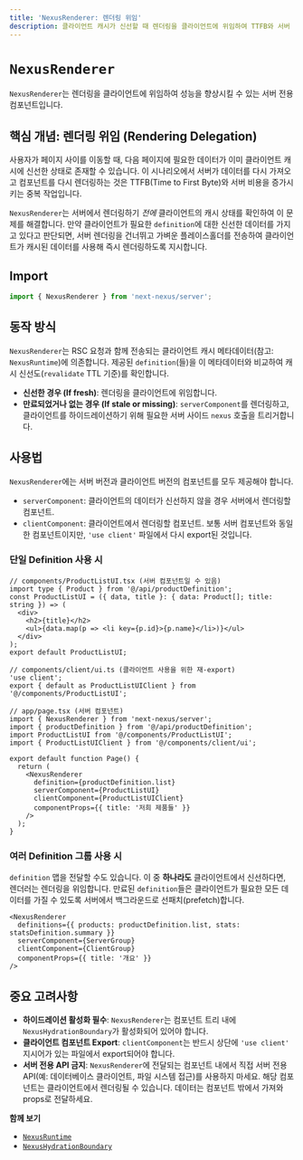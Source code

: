 ```yaml
---
title: 'NexusRenderer: 렌더링 위임'
description: 클라이언트 캐시가 신선할 때 렌더링을 클라이언트에 위임하여 TTFB와 서버 부하를 줄입니다.
---
```


# `NexusRenderer`

`NexusRenderer`는 렌더링을 클라이언트에 위임하여 성능을 향상시킬 수 있는 서버 전용 컴포넌트입니다.

## 핵심 개념: 렌더링 위임 (Rendering Delegation)

사용자가 페이지 사이를 이동할 때, 다음 페이지에 필요한 데이터가 이미 클라이언트 캐시에 신선한 상태로 존재할 수 있습니다. 이 시나리오에서 서버가 데이터를 다시 가져오고 컴포넌트를 다시 렌더링하는 것은 TTFB(Time to First Byte)와 서버 비용을 증가시키는 중복 작업입니다.

`NexusRenderer`는 서버에서 렌더링하기 *전에* 클라이언트의 캐시 상태를 확인하여 이 문제를 해결합니다. 만약 클라이언트가 필요한 `definition`에 대한 신선한 데이터를 가지고 있다고 판단되면, 서버 렌더링을 건너뛰고 가벼운 플레이스홀더를 전송하여 클라이언트가 캐시된 데이터를 사용해 즉시 렌더링하도록 지시합니다.

## Import
```ts path=null start=null
import { NexusRenderer } from 'next-nexus/server';
```

## 동작 방식
`NexusRenderer`는 RSC 요청과 함께 전송되는 클라이언트 캐시 메타데이터(참고: `NexusRuntime`)에 의존합니다. 제공된 `definition`(들)을 이 메타데이터와 비교하여 캐시 신선도(`revalidate` TTL 기준)를 확인합니다.

- **신선한 경우 (If fresh)**: 렌더링을 클라이언트에 위임합니다.
- **만료되었거나 없는 경우 (If stale or missing)**: `serverComponent`를 렌더링하고, 클라이언트를 하이드레이션하기 위해 필요한 서버 사이드 `nexus` 호출을 트리거합니다.

## 사용법

`NexusRenderer`에는 서버 버전과 클라이언트 버전의 컴포넌트를 모두 제공해야 합니다.

- `serverComponent`: 클라이언트의 데이터가 신선하지 않을 경우 서버에서 렌더링할 컴포넌트.
- `clientComponent`: 클라이언트에서 렌더링할 컴포넌트. 보통 서버 컴포넌트와 동일한 컴포넌트이지만, `'use client'` 파일에서 다시 export된 것입니다.

### 단일 Definition 사용 시

```tsx path=null start=null
// components/ProductListUI.tsx (서버 컴포넌트일 수 있음)
import type { Product } from '@/api/productDefinition';
const ProductListUI = ({ data, title }: { data: Product[]; title: string }) => (
  <div>
    <h2>{title}</h2>
    <ul>{data.map(p => <li key={p.id}>{p.name}</li>)}</ul>
  </div>
);
export default ProductListUI;

// components/client/ui.ts (클라이언트 사용을 위한 재-export)
'use client';
export { default as ProductListUIClient } from '@/components/ProductListUI';

// app/page.tsx (서버 컴포넌트)
import { NexusRenderer } from 'next-nexus/server';
import { productDefinition } from '@/api/productDefinition';
import ProductListUI from '@/components/ProductListUI';
import { ProductListUIClient } from '@/components/client/ui';

export default function Page() {
  return (
    <NexusRenderer
      definition={productDefinition.list}
      serverComponent={ProductListUI}
      clientComponent={ProductListUIClient}
      componentProps={{ title: '저희 제품들' }}
    />
  );
}
```

### 여러 Definition 그룹 사용 시
`definition` 맵을 전달할 수도 있습니다. 이 중 **하나라도** 클라이언트에서 신선하다면, 렌더러는 렌더링을 위임합니다. 만료된 `definition`들은 클라이언트가 필요한 모든 데이터를 가질 수 있도록 서버에서 백그라운드로 선패치(prefetch)합니다.

```tsx path=null start=null
<NexusRenderer
  definitions={{ products: productDefinition.list, stats: statsDefinition.summary }}
  serverComponent={ServerGroup}
  clientComponent={ClientGroup}
  componentProps={{ title: '개요' }}
/>
```

## 중요 고려사항
- **하이드레이션 활성화 필수**: `NexusRenderer`는 컴포넌트 트리 내에 `NexusHydrationBoundary`가 활성화되어 있어야 합니다.
- **클라이언트 컴포넌트 Export**: `clientComponent`는 반드시 상단에 `'use client'` 지시어가 있는 파일에서 export되어야 합니다.
- **서버 전용 API 금지**: `NexusRenderer`에 전달되는 컴포넌트 내에서 직접 서버 전용 API(예: 데이터베이스 클라이언트, 파일 시스템 접근)를 사용하지 마세요. 해당 컴포넌트는 클라이언트에서 렌더링될 수 있습니다. 데이터는 컴포넌트 밖에서 가져와 props로 전달하세요.

**함께 보기**
- [`NexusRuntime`](/ko/api/nexus-runtime)
- [`NexusHydrationBoundary`](/ko/api/nexus-hydration-boundary)